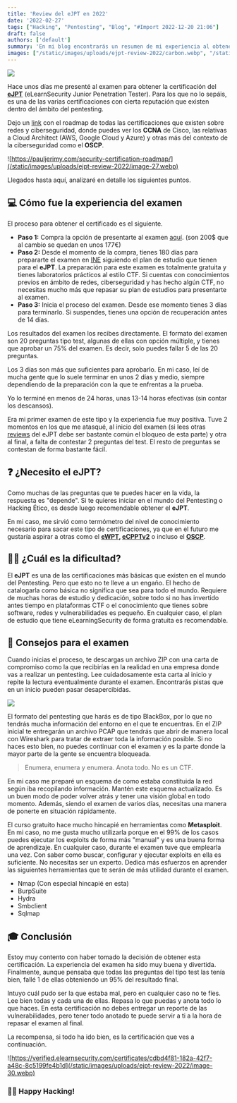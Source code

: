 ```yaml
---
title: 'Review del eJPT en 2022'
date: '2022-02-27'
tags: ["Hacking", "Pentesting", "Blog", "#Import 2022-12-20 21:06"]
draft: false
authors: ['default']
summary: 'En mi blog encontrarás un resumen de mi experiencia al obtener la certificación eJPT. Es un reto de Capture The Flag que evalúa tus habilidades en pentesting y explora vulnerabilidades en redes y sistemas.'
images: ["/static/images/uploads/ejpt-review-2022/carbon.webp", "/static/images/uploads/ejpt-review-2022/image-27.webp", "/static/images/uploads/ejpt-review-2022/image-28.webp", "/static/images/uploads/ejpt-review-2022/image-30.webp"]
---
```


![](/static/images/uploads/ejpt-review-2022/carbon.webp)

Hace unos días me presenté al examen para obtener la certificación del [**eJPT**](https://elearnsecurity.com/product/ejpt-certification/) (eLearnSecurity Junior Penetration Tester). Para los que no lo sepáis, es una de las varias certificaciones con cierta reputación que existen dentro del ámbito del pentesting.

Dejo un [link](https://pauljerimy.com/security-certification-roadmap/) con el roadmap de todas las certificaciones que existen sobre redes y ciberseguridad, donde puedes ver los **CCNA** de Cisco, las relativas a Cloud Architect (AWS, Google Cloud y Azure) y otras más del contexto de la ciberseguridad como el **OSCP**.

![https://pauljerimy.com/security-certification-roadmap/](/static/images/uploads/ejpt-review-2022/image-27.webp)

Llegados hasta aquí, analizaré en detalle los siguientes puntos.

## 💻 Cómo fue la experiencia del examen

El proceso para obtener el certificado es el siguiente.

* **Paso 1:** Compra la opción de presentarte al examen [aquí](https://elearnsecurity.com/?post_type=product&p=10890). (son 200$ que al cambio se quedan en unos 177€)
* **Paso 2:** Desde el momento de la compra, tienes 180 días para prepararte el examen en [INE](https://my.ine.com/path/a223968e-3a74-45ed-884d-2d16760b8bbd) siguiendo el plan de estudio que tienen para el **eJPT**. La preparación para este examen es totalmente gratuita y tienes laboratorios prácticos al estilo CTF. Si cuentas con conocimientos previos en ámbito de redes, ciberseguridad y has hecho algún CTF, no necesitas mucho más que repasar su plan de estudios para presentarte al examen.
* **Paso 3:** Inicia el proceso del examen. Desde ese momento tienes 3 días para terminarlo. Si suspendes, tienes una opción de recuperación antes de 14 días.

Los resultados del examen los recibes directamente. El formato del examen son 20 preguntas tipo test, algunas de ellas con opción múltiple, y tienes que aprobar un 75% del examen. Es decir, solo puedes fallar 5 de las 20 preguntas.

 Los 3 días son más que suficientes para aprobarlo. En mi caso, leí de mucha gente que lo suele terminar en unos 2 días y medio, siempre dependiendo de la preparación con la que te enfrentas a la prueba.

Yo lo terminé en menos de 24 horas, unas 13-14 horas efectivas (sin contar los descansos).

Era mi primer examen de este tipo y la experiencia fue muy positiva. Tuve 2 momentos en los que me atasqué, al inicio del examen (si lees otras [reviews](https://www.reddit.com/r/eLearnSecurity/comments/jhbx2d/ejpt_routing_advice/) del eJPT debe ser bastante común el bloqueo de esta parte) y otra al final, a falta de contestar 2 preguntas del test. El resto de preguntas se contestan de forma bastante fácil.

## ❓ ¿Necesito el eJPT?

Como muchas de las preguntas que te puedes hacer en la vida, la respuesta es "depende". Si te quieres iniciar en el mundo del Pentesting o Hacking Ético, es desde luego recomendable obtener el **eJPT**.

En mi caso, me sirvió como termómetro del nivel de conocimiento necesario para sacar este tipo de certificaciones, ya que en el futuro me gustaría aspirar a otras como el [**eWPT**](https://elearnsecurity.com/product/ewpt-certification/)**, [eCPPTv2](https://elearnsecurity.com/product/ecpptv2-certification/)** o incluso el [**OSCP**](https://www.offensive-security.com/pwk-oscp/).

## 🏋️‍♂️ ¿Cuál es la dificultad?

El **eJPT** es una de las certificaciones más básicas que existen en el mundo del Pentesting. Pero que esto no te lleve a un engaño. El hecho de catalogarla como básica no significa que sea para todo el mundo. Requiere de muchas horas de estudio y dedicación, sobre todo si no has invertido antes tiempo en plataformas CTF o el conocimiento que tienes sobre software, redes y vulnerabilidades es pequeño. En cualquier caso, el plan de estudio que tiene eLearningSecurity de forma gratuita es recomendable.

## 🔑 Consejos para el examen

Cuando inicias el proceso, te descargas un archivo ZIP con una carta de compromiso como la que recibirías en la realidad en una empresa donde vas a realizar un pentesting. Lee cuidadosamente esta carta al inicio y repite la lectura eventualmente durante el examen. Encontrarás pistas que en un inicio pueden pasar desapercibidas.

![](/static/images/uploads/ejpt-review-2022/image-28.webp)

El formato del pentesting que harás es de tipo BlackBox, por lo que no tendrás mucha información del entorno en el que te encuentras. En el ZIP inicial te entregarán un archivo PCAP que tendrás que abrir de manera local con Wireshark para tratar de extraer toda la información posible. Si no haces esto bien, no puedes continuar con el examen y es la parte donde la mayor parte de la gente se encuentra bloqueada.


> Enumera, enumera y enumera. Anota todo. No es un CTF.

En mi caso me preparé un esquema de como estaba constituida la red según iba recopilando información. Mantén este esquema actualizado. Es un buen modo de poder volver atrás y tener una visión global en todo momento. Además, siendo el examen de varios días, necesitas una manera de ponerte en situación rápidamente.

El curso gratuito hace mucho hincapié en herramientas como **Metasploit**. En mi caso, no me gusta mucho utilizarla porque en el 99% de los casos puedes ejecutar los exploits de forma más "manual" y es una buena forma de aprendizaje. En cualquier caso, durante el examen tuve que emplearla una vez. Con saber como buscar, configurar y ejecutar exploits en ella es suficiente. No necesitas ser un experto. Dedica más esfuerzos en aprender las siguientes herramientas que te serán de más utilidad durante el examen.

* Nmap (Con especial hincapié en esta)
* BurpSuite
* Hydra
* Smbclient
* Sqlmap

## 🎓 Conclusión

Estoy muy contento con haber tomado la decisión de obtener esta certificación. La experiencia del examen ha sido muy buena y divertida. Finalmente, aunque pensaba que todas las preguntas del tipo test las tenía bien, fallé 1 de ellas obteniendo un 95% del resultado final.

Intuyo cuál pudo ser la que estaba mal, pero en cualquier caso no te fíes. Lee bien todas y cada una de ellas. Repasa lo que puedas y anota todo lo que haces. En esta certificación no debes entregar un reporte de las vulnerabilidades, pero tener todo anotado te puede servir a ti a la hora de repasar el examen al final.

La recompensa, si todo ha ido bien, es la certificación que ves a continuación.

![https://verified.elearnsecurity.com/certificates/cdbd4f81-182a-42f7-a48c-8c5199fe4b1d](/static/images/uploads/ejpt-review-2022/image-30.webp)

### 👨‍💻 Happy Hacking! 

